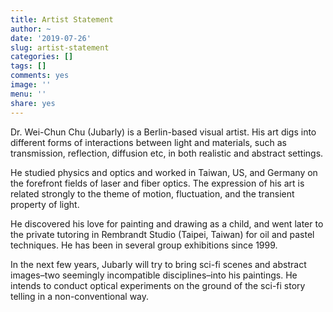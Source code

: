 ```yaml
---
title: Artist Statement
author: ~
date: '2019-07-26'
slug: artist-statement
categories: []
tags: []
comments: yes
image: ''
menu: ''
share: yes
---
```


Dr. Wei-Chun Chu (Jubarly) is a Berlin-based visual artist. His art digs into different forms of interactions between light and materials, such as transmission, reflection, diffusion etc, in both realistic and abstract settings.

He studied physics and optics and worked in Taiwan, US, and Germany on the forefront fields of laser and fiber optics. The expression of his art is related strongly to the theme of motion, fluctuation, and the transient property of light.

He discovered his love for painting and drawing as a child, and went later to the private tutoring in Rembrandt Studio (Taipei, Taiwan) for oil and pastel techniques. He has been in several group exhibitions since 1999.

In the next few years, Jubarly will try to bring sci-fi scenes and abstract images--two seemingly incompatible disciplines--into his paintings. He intends to conduct optical experiments on the ground of the sci-fi story telling in a non-conventional way.

